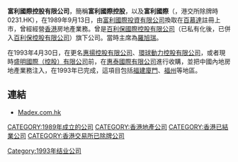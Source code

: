 '''富利國際控股有限公司'''，簡稱'''富利國際控股'''，以及'''富利國際'''（'''{{lang-en|Richfield International Holdings Limited}}'''，港交所除牌時0231.HK），在1989年9月13日，由[[富利國際投資有限公司|富利國際投資有限公司]]換取在[[百慕達|百慕達]]註冊上市，曾經經營[[香港|香港]]房地產業務。曾是[[百利保國際控股有限公司|百利保國際控股有限公司]]（已私有化後，已併入[[百利保控股有限公司|百利保控股有限公司]]）旗下公司。當時主席為[[羅旭瑞|羅旭瑞]]。

在1993年4月30日，在更名[[惠揚控股有限公司|惠揚控股有限公司]]、[[環球動力控股有限公司|環球動力控股有限公司]]，或者現時[[盛明國際（控股）有限公司|盛明國際（控股）有限公司]]前，在[[惠泰國際有限公司|惠泰國際有限公司]]進行收購，並把中國內地房地產業務注入，在1993年已完成，這項目包括[[福建|福建]][[廈門|廈門]]、[[福州|福州]]等地區。

==連結==
*[http://www.madex.com.hk Madex.com.hk] {{Wayback|url=http://www.madex.com.hk/ |date=20201029215135 }}

[[CATEGORY:1989年成立的公司|CATEGORY:1989年成立的公司]]
[[Category:1993年结业公司|Category:1993年结业公司]]
[[CATEGORY:香港地產公司|CATEGORY:香港地產公司]]
[[CATEGORY:香港已結業公司|CATEGORY:香港已結業公司]]
[[CATEGORY:香港交易所已除牌公司|CATEGORY:香港交易所已除牌公司]]